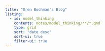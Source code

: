 ```yaml
---
title: "Oren Bochman's Blog"
listing:
  - id: nodel_thinking
    contents: notes/model_thinking/**/*.qmd
    type: grid
    sort: "date desc"
    sort-ui: true
    filter-ui: true
---
```

